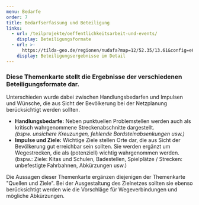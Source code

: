 ```yaml
---
menu: Bedarfe
order: 7
title: Bedarfserfassung und Beteiligung
links:
  - url: /teilprojekte/oeffentlichkeitsarbeit-und-events/
    display: Beteiligungsformate
  - url: >-
      https://tilda-geo.de/regionen/nudafa?map=12/52.35/13.61&config=e6ilf4.4fwbdw.mk0aq&v=2&data=nudafa-combined--issues-p,nudafa-combined--issues-s,nudafa-combined--destination,nudafa-combined--addroutes
    display: Beteiligungsergebnisse im Detail
---
```

### Diese Themenkarte stellt die Ergebnisse der verschiedenen Beteiligungsformate dar.&#x20;

Unterschieden wurde dabei zwischen Handlungsbedarfen und Impulsen und Wünsche, die aus Sicht der Bevölkerung bei der Netzplanung berücksichtigt werden sollten.&#x20;

* **Handlungsbedarfe:** Neben punktuellen Problemstellen werden auch als kritisch wahrgenommene Streckenabschnitte dargestellt. \
  *(bspw. unsichere Kreuzungen, fehlende Bordsteinabsenkungen usw.)*
* **Impulse und Ziele:** Wichtige Ziele stellen Orte dar, die aus Sicht der Bevölkerung gut erreichbar sein sollten. Sie werden ergänzt um Wegestrecken, die als (potenziell) wichtig wahrgenommen werden.\
  (bspw.: Ziele: Kitas und Schulen, Badestellen, Spielplätze / Strecken: unbefestigte Fahrbahnen, Abkürzungen usw.)

Die Aussagen dieser Themenkarte ergänzen diejenigen der Themenkarte "Quellen und Ziele". Bei der Ausgestaltung des Zielnetzes sollten sie ebenso berücksichtigt werden wie die Vorschläge für Wegeverbindungen und mögliche Abkürzungen.
